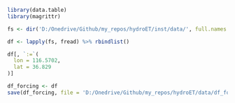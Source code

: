 ```r
library(data.table)
library(magrittr)
```

```r
fs <- dir('D:/Onedrive/Github/my_repos/hydroET/inst/data/', full.names = T)

df <- lapply(fs, fread) %>% rbindlist()
```

```r
df[, `:=`(
  lon = 116.5702,
  lat = 36.829
)]
```

```r
df_forcing <- df
save(df_forcing, file = 'D:/Onedrive/Github/my_repos/hydroET/data/df_forcing.rda')
```